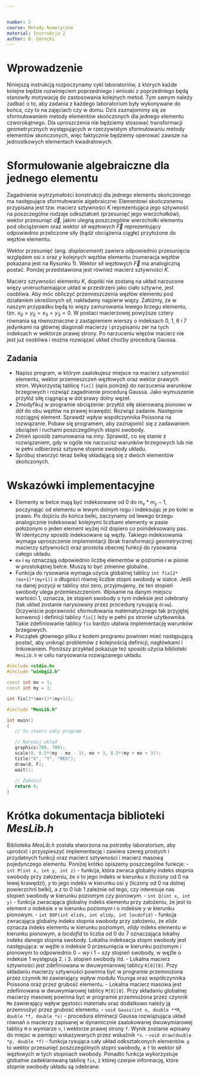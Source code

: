 ```yaml
---


number: 2
course: Metody Numeryczne
material: Instrukcja 2
author: B. Górecki
---
```


# Wprowadzenie

Niniejszą instrukcją rozpoczynamy cykl laboratoriów, z których każde kolejne będzie rozwinięciem poprzedniego i wnioski z poprzedniego będą stanowiły motywację do zastosowania kolejnych metod. Tym samym należy zadbać o to, aby zadania z każdego laboratorium były wykonywane do końca, czy to na zajęciach czy w domu. Dziś zaznajomimy się ze sformułowaniem metody elementów skończonych dla jednego elementu czworokątnego. Dla uproszczenia nie będziemy stosować transformacji geometrycznych występujących w rzeczywistym sformułowaniu metody elementów skończonych, więc faktycznie będziemy operować zawsze na jednostkowych elementach kwadratowych.

# Sformułowanie algebraiczne dla jednego elementu
Zagadnienie wytrzymałości konstrukcji dla jednego elementu skończonego ma następujące sformułowanie algebraiczne: Elementowi skończonemu przypisana jest tzw. macierz sztywności $K$ reprezentująca jego sztywność na poszczególne rodzaje odkształceń (przesunięć jego wierzchołków), wektor przesunięć $\vec d$, jakim ulegną poszczególne wierzchołki elementu pod obciążeniem oraz wektor sił węzłowych $\vec F$ reprezentujący odpowiednio przeliczone siły (bądź obciążenia ciągłe) przyłożone do węzłów elementu.

\begin{displaymath}
K \vec d = \vec F
\end{displaymath}

Wektor przesunięć (ang. *displacement*) zawiera odpowiednio przesunięcia względem osi $x$ oraz $y$ kolejnych węzłów elementu (numeracja węzłów pokazana jest na Rysunku 1). Wektor sił węzłowych $\vec F$ ma analogiczną postać. Poniżej przedstawiona jest również macierz sztywności $K$.

\begin{displaymath}
\vec d = \left[ \begin{tabular}{c} $x_0$  $y_0$  $x_1$  $y_1$  $x_2$  $y_2$  $x_3$  $y_3$  \end{tabular} \right] \quad \quad \quad \vec F = \left[ \begin{tabular}{c} $F_{x_0}$  $F_{y_0}$  $F_{x_1}$  $F_{y_1}$  $F_{x_2}$  $F_{y_2}$  $F_{x_3}$  $F_{y_3}$  \end{tabular} \right]
\end{displaymath}
\begin{displaymath}
 K = \frac{E}{1-\nu^2} \left[ \begin{tabular}{c c c c c c c c} $\frac{1}{2} - \frac{\nu}{6}$ & $\frac{1}{8} + \frac{\nu}{8}$ & $-\frac{1}{4} - \frac{\nu}{12}$ & $-\frac{1}{8} + \frac{3}{8}\nu$ & $-\frac{1}{4} + \frac{\nu}{12}$ & $-\frac{1}{8} - \frac{\nu}{8}$ & $\frac{\nu}{6}$ & $\frac{1}{8} - \frac{3}{8}\nu$ 
$\frac{1}{8} + \frac{\nu}{8}$ & $\frac{1}{2} - \frac{\nu}{6}$ & $\frac{1}{8} - \frac{3}{8}\nu$ & $\frac{\nu}{6}$ & $-\frac{1}{8} - \frac{\nu}{8}$ & $-\frac{1}{4} + \frac{\nu}{12}$ & $-\frac{1}{8} + \frac{3}{8}\nu$ & $-\frac{1}{4} - \frac{\nu}{12}$ 
$-\frac{1}{4} - \frac{\nu}{12}$ & $\frac{1}{8} - \frac{3}{8}\nu$ & $\frac{1}{2} - \frac{\nu}{6}$ & $-\frac{1}{8} - \frac{\nu}{8}$ & $\frac{\nu}{6}$ & $-\frac{1}{8} + \frac{3}{8}\nu$ & $-\frac{1}{4} + \frac{\nu}{12}$ & $\frac{1}{8} + \frac{\nu}{8}$ 
$-\frac{1}{8} + \frac{3}{8}\nu$ & $\frac{\nu}{6}$ & $-\frac{1}{8} - \frac{\nu}{8}$ & $\frac{1}{2} - \frac{\nu}{6}$ & $\frac{1}{8} - \frac{3}{8}\nu$ & $-\frac{1}{4} - \frac{\nu}{12}$ & $\frac{1}{8} + \frac{\nu}{8}$ & $-\frac{1}{4} + \frac{\nu}{12}$ 
$-\frac{1}{4} + \frac{\nu}{12}$ & $-\frac{1}{8} - \frac{\nu}{8}$ & $\frac{\nu}{6}$ & $\frac{1}{8} - \frac{3}{8}\nu$ & $\frac{1}{2} - \frac{\nu}{6}$ & $\frac{1}{8} + \frac{\nu}{8}$ & $-\frac{1}{4} - \frac{\nu}{12}$ & $-\frac{1}{8} + \frac{3}{8}\nu$ 
$-\frac{1}{8} - \frac{\nu}{8}$ & $-\frac{1}{4} + \frac{\nu}{12}$ & $-\frac{1}{8} + \frac{3}{8}\nu$ & $-\frac{1}{4} - \frac{\nu}{12}$ & $\frac{1}{8} + \frac{\nu}{8}$ & $\frac{1}{2} - \frac{\nu}{6}$ & $\frac{1}{8} - \frac{3}{8}\nu$ & $\frac{\nu}{6}$ 
$\frac{\nu}{6}$ & $-\frac{1}{8} + \frac{3}{8}\nu$ & $-\frac{1}{4} + \frac{\nu}{12}$ & $\frac{1}{8} + \frac{\nu}{8}$ & $-\frac{1}{4} - \frac{\nu}{12}$ & $\frac{1}{8} - \frac{3}{8}\nu$ & $\frac{1}{2} - \frac{\nu}{6}$ & $-\frac{1}{8} - \frac{\nu}{8}$ 
$\frac{1}{8} - \frac{3}{8}\nu$ & $-\frac{1}{4} - \frac{\nu}{12}$ & $\frac{1}{8} + \frac{\nu}{8}$ & $-\frac{1}{4} + \frac{\nu}{12}$ & $-\frac{1}{8} + \frac{3}{8}\nu$ & $\frac{\nu}{6}$ & $-\frac{1}{8} - \frac{\nu}{8}$ & $\frac{1}{2} - \frac{\nu}{6}$  \end{tabular} \right]
\end{displaymath}

\begin{figure}[h]
\centering
\includegraphics[width=0.3\textwidth]{element.png}
\caption[c]{Lokalna indeksacja węzłów elementu skończonego.}
\end{figure}

Macierz sztywności elementu $K$, dopóki nie zostaną na układ narzucone więzy unieruchamiające układ w przestrzeni jako ciało sztywne, jest osobliwa. Aby móc obliczyć przemieszczenia węzłów elementu pod działaniem określonych sił, nakładamy najpierw więzy. Załóżmy, że w naszym przypadku będą to więzy zamurowania lewego brzegu elementu, tzn. $x_0 = y_0 = x_3 = y_3 = 0$. W postaci macierzowej powyższe cztery równania są równoznaczne z zastąpieniem wierszy o indeksach 0, 1, 6 i 7 jedynkami na głównej diagonali macierzy i przypisaniu zer na tych indeksach w wektorze prawej strony. Po narzuceniu więzów macierz nie jest już osobliwa i można rozwiązać układ choćby procedurą Gaussa.

## Zadania
- Napisz program, w którym zaalokujesz miejsce na macierz sztywności elementu, wektor przemieszczeń węzłowych oraz wektor prawych stron. Wykorzystaj tablicę `fix[]` (opis poniżej) do narzucenia warunków brzegowych i rozwiąż zagadnienie procedurą Gaussa. Jako wymuszenie przyłóż siłę ciągnącą w dół prawy dolny węzeł.
- Zmodyfikuj w programie obciążenie: przyłóż siłę skierowaną pionowo w dół do obu węzłów na prawej krawędzi. Rozwiąż zadanie. Następnie rozciągnij element. Sprawdź wpływ współczynnika Poissona na rozwiązanie. Pobaw się programem, aby zaznajomić się z zadawaniem obciążeń i ruchami poszczególnych stopni swobody.
- Zmień sposób zamurowania na inny. Sprawdź, co się stanie z rozwiązaniem, gdy w ogóle nie narzucisz warunków brzegowych lub nie w pełni odbierzesz sztywne stopnie swobody układu.
- Spróbuj stworzyć teraz belkę składającą się z dwóch elementów skończonych.

# Wskazówki implementacyjne
- Elementy w belce mają być indeksowane od 0 do $m_x*m_y-1$, poczynając od elementu w lewym dolnym rogu i indeksując je po kolei w prawo. Po dojściu do końca belki, zaczynamy od lewego brzegu analogicznie indeksować kolejnymi liczbami elementy w pasie położonym o jeden element wyżej niż dopiero co poindeksowany pas. W identyczny sposób indeksowane są węzły. Takiego indeksowania wymaga uproszczenie implementacji (brak transformacji geometrycznej macierzy sztywności) oraz prostota obecnej funkcji do rysowania całego układu.
- `mx` i `my` oznaczają odpowiednio liczbę elementów w poziomie i w pionie w prostokątnej belce. Muszą to być zmienne globalne.
- Funkcja do rysowania wymaga użycia globalnej tablicy `int fix[2*(mx+1)*(my+1)]` o długości równej liczbie stopni swobody w siatce. Jeśli na danej pozycji w tablicy stoi zero, przyjmujemy, że ten stopień swobody ulega przemieszczeniom. Wpisanie na danym miejscu wartości 1, oznacza, że stopień swobody o tym indeksie jest odebrany (tak układ zostanie narysowany przez procedurę rysującą `draw`). Oczywiście poprawność sformułowania matematycznego tak przyjętej konwencji i definicji tablicy `fix[]` leży w pełni po stronie użytkownika. Takie zdefiniowanie tablicy `fix` bardzo ułatwia implementację warunków brzegowych.
- Początek głównego pliku z kodem programu powinien mieć następującą postać, aby uniknąć problemów z kolejnością definicji, nagłówkami i linkowaniem. Poniższy przykład pokazuje też sposób użycia biblioteki `MesLib.h` w celu narysowania rozwiązanego układu.
```c++
#include <stdio.h>
#include "winbgi2.h"

const int mx = 1;
const int my = 1;

int fix[2*(mx+1)*(my+1)];

#include "MesLib.h"

int main()
{
   // Tu stworz caly program

   // Narysuj uklad
   graphics(700, 700);
   scale(0, 0.5*(my - mx - 3), mx + 3, 0.5*(my + mx + 3));
   title("X", "Y", "MES");
   draw(d, F);
   wait();
   
   // Zakoncz
   return 0;
}
```

# Krótka dokumentacja biblioteki *MesLib.h*
Biblioteka *MesLib.h* została stworzona na potrzeby laboratorium, aby uprościć i przyspieszyć implementację i zawiera szereg prostych i przydatnych funkcji oraz macierz sztywności i macierz masową pojedynczego elementu. Poniżej krótko opiszemy poszczególne funkcje:
- `int P(int x, int y, int z)` - funkcja, która zwraca globalny indeks stopnia swobody przy założeniu, że *x* to jego indeks w kierunku x (liczony od 0 na lewej krawędzi), *y* to jego indeks w kierunku osi y (liczony od 0 na dolnej powierzchni belki), a *z* to 0 lub 1 zależnie od tego, czy interesuje nas stopień swobody w kierunku poziomym czy pionowym.
- `int Q(int x, int y)` - funkcja zwracająca globalny indeks elementu przy założeniu, że jest to element o indeksie *x* w kierunku poziomym i o indeksie *y* w kierunku pionowym.
- `int DOF(int elidx, int elidy, int locdofid)` - funkcja zwracająca globalny indeks stopnia swobody przy założeniu, że *elidx* oznacza indeks elementu w kierunku poziomym, *elidy* indeks elementu w kierunku pionowym, a *locdofid* to liczba od 0 do 7 oznaczająca lokalny indeks danego stopnia swobody. Lokalna indeksacja stopni swobody jest następująca: w węźle o indeksie 0 przesunięcia w kierunku poziomym i pionowym to odpowiednio $0-wy$ i $1-szy$ stopień swobody, w węźle o indeksie $1$ występują 2. i 3. stopień swobody itd.
- Lokalna macierz sztywności jest zdefiniowana w dwuwymiarowej tablicy `K[8][8]`. Przy składaniu macierzy sztywności powinna być w programie przemnożona przez czynnik `Md` zawierający wpływ modułu Younga oraz współczynnika Poissona oraz przez grubość elementu.
- Lokalna macierz masowa jest zdefiniowana w dwuwymiarowej tablicy `M[8][8]`. Przy składaniu globalnej macierzy masowej powinna być w programie przemnożona przez czynnik `Mm` zawierający wpływ gęstości materiału oraz dodatkowo należy ją przemnożyć przez grubość elementu.
- `void Gauss(int n, double **M, double *f, double *x)` - procedura eliminacji Gaussa rozwiązująca układ równań o macierzy zapisanej w dynamicznie zaalokowanej dwuwymiarowej tablicy `M` o wymiarze `n`, i wektorze prawej strony `f`. Wynik zostanie wpisany do miejsc w pamięci wskazywanych przez wskaźnik `*x`.
- `void draw(double *p, double *f)` - funkcja rysująca cały układ odkształconych elementów. `p` to wektor przesunięć poszczególnych stopni swobody, a `f` to wektor sił węzłowych w tych stopniach swobody. Ponadto funkcja wykorzystuje globalnie zadeklarowaną tablicę `fix`, z której czerpie informację, które stopnie swobody układu są odebrane.

